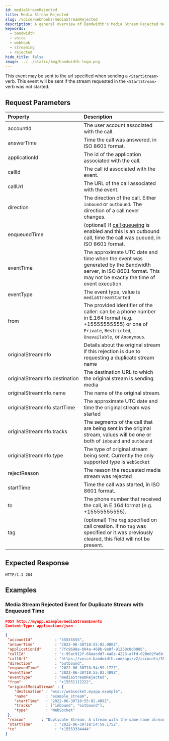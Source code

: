 ```yaml
---
id: mediaStreamRejected
title: Media Stream Rejected
slug: /voice/webhooks/mediaStreamRejected
description: A general overview of Bandwidth's Media Stream Rejected Webhook
keywords:
  - bandwidth
  - voice
  - webhook
  - streaming
  - rejected
hide_title: false
image: ../../static/img/bandwidth-logo.png
---
```


This event may be sent to the url specified when sending a [`<StartStream>`][1] verb. This event will be sent if the stream requested in the `<StartStream>` verb was not started.

## Request Parameters

| Property                        | Description  |
|:--------------------------------|:-------------|
| accountId                       | The user account associated with the call. |
| answerTime                      | Time the call was answered, in ISO 8601 format. |
| applicationId                   | The id of the application associated with the call. |
| callId                          | The call id associated with the event. |
| callUrl                         | The URL of the call associated with the event. |
| direction                       | The direction of the call. Either `inbound` or `outbound`. The direction of a call never changes. |
| enqueuedTime                    | (optional) If [call queueing](/apis/voice#operation/createCall) is enabled and this is an outbound call, time the call was queued, in ISO 8601 format. |
| eventTime                       | The approximate UTC date and time when the event was generated by the Bandwidth server, in ISO 8601 format. This may not be exactly the time of event execution. |
| eventType                       | The event type, value is `mediaStreamStarted` |
| from                            | The provided identifier of the caller: can be a phone number in E.164 format (e.g. +15555555555) or one of `Private`, `Restricted`, `Unavailable`, or `Anonymous`. |
| originalStreamInfo              | Details about the original stream if this rejection is due to requesting a duplicate stream name |
| originalStreamInfo.destination  | The destination URL to which the original stream is sending media |
| originalStreamInfo.name         | The name of the original stream. |
| originalStreamInfo.startTime    | The approximate UTC date and time the original stream was started |
| originalStreamInfo.tracks       | The segments of the call that are being sent in the original stream, values will be one or both of `inbound` and `outbound` |
| originalStreamInfo.type         | The type of original stream being sent. Currently the only supported type is `WebSocket` |
| rejectReason                    | The reason the requested media stream was rejected |
| startTime                       | Time the call was started, in ISO 8601 format. |
| to                              | The phone number that received the call, in E.164 format (e.g. +15555555555). |
| tag                             | (optional) The `tag` specified on call creation. If no `tag` was specified or it was previously cleared, this field will not be present. |

## Expected Response

```http
HTTP/1.1 204
```

## Examples

### Media Stream Rejected Event for Duplicate Stream with Enqueued Time

```json
POST http://myapp.example/mediaStreamEvents
Content-Type: application/json

{
 "accountId"          : "55555555",
 "answerTime"         : "2022-06-30T18:55:02.080Z",
 "applicationId"      : "7fc9698a-b04a-468b-9e8f-91238c0d0086",
 "callId"             : "c-95ac912f-68aacdd7-4a8e-4223-a7fd-020e02fa6bf2",
 "callUrl"            : "https://voice.bandwidth.com/api/v2/accounts/55555555/calls/c-95ac912f-68aacdd7-4a8e-4223-a7fd-020e02fa6bf2",
 "direction"          : "outbound",
 "enqueuedTime"       : "2022-06-30T18:54:59.172Z",
 "eventTime"          : "2022-06-30T18:55:02.489Z",
 "eventType"          : "mediaStreamRejected",
 "from"               : "+15551112222",
 "originalMediaStream" : {
    "destination" : "wss://websocket.myapp.example",
    "name"        : "example_stream",
    "startTime"   : "2022-06-30T18:55:02.489Z",
    "tracks"      : ["inbound", "outbound"],
    "type"        : "WebSocket"
 },
 "reason"       : "Duplicate Stream: A stream with the same name already exists for this call",
 "startTime"          : "2022-06-30T18:54:59.175Z",
 "to"                 : "+15553334444"
}
```

[1]: /docs/voice/bxml/startStream
